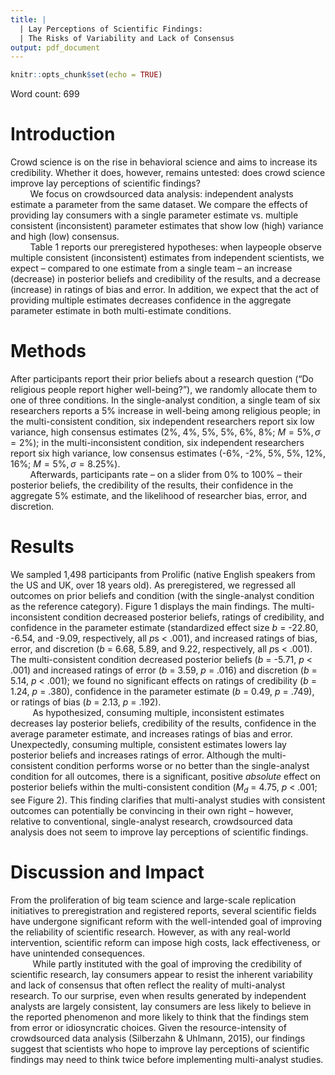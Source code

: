 ```yaml
---
title: |
  | Lay Perceptions of Scientific Findings:
  | The Risks of Variability and Lack of Consensus
output: pdf_document
---
```


```r
knitr::opts_chunk$set(echo = TRUE)
```

Word count: 699

# Introduction

Crowd science is on the rise in behavioral science and aims to increase its credibility. Whether it does, however, remains untested: does crowd science improve lay perceptions of scientific findings?  
 $~~~~~~~$ We focus on crowdsourced data analysis: independent analysts estimate a parameter from the same dataset. We compare the effects of providing lay consumers with a single parameter estimate vs. multiple consistent (inconsistent) parameter estimates that show low (high) variance and high (low) consensus.  
 $~~~~~~~$ Table 1 reports our preregistered hypotheses: when laypeople observe multiple consistent (inconsistent) estimates from independent scientists, we expect -- compared to one estimate from a single team -- an increase (decrease) in posterior beliefs and credibility of the results, and a decrease (increase) in ratings of bias and error. In addition, we expect that the act of providing multiple estimates decreases confidence in the aggregate parameter estimate in both multi-estimate conditions.

# Methods

After participants report their prior beliefs about a research question ("Do religious people report higher well-being?"), we randomly allocate them to one of three conditions. In the single-analyst condition, a single team of six researchers reports a 5% increase in well-being among religious people; in the multi-consistent condition, six independent researchers report six low variance, high consensus estimates (2%, 4%, 5%, 5%, 6%, 8%; $M = 5\%, \sigma = 2\%$); in the multi-inconsistent condition, six independent researchers report six high variance, low consensus estimates (-6%, -2%, 5%, 5%, 12%, 16%; $M = 5\%, \sigma = 8.25\%$).  
 $~~~~~~~$ Afterwards, participants rate -- on a slider from 0% to 100% -- their posterior beliefs, the credibility of the results, their confidence in the aggregate 5% estimate, and the likelihood of researcher bias, error, and discretion.

# Results

We sampled 1,498 participants from Prolific (native English speakers from the US and UK, over 18 years old). As preregistered, we regressed all outcomes on prior beliefs and condition (with the single-analyst condition as the reference category). Figure 1 displays the main findings. The multi-inconsistent condition decreased posterior beliefs, ratings of credibility, and confidence in the parameter estimate (standardized effect size *b* = -22.80, -6.54, and -9.09, respectively, all *p*s < .001), and increased ratings of bias, error, and discretion  (*b* = 6.68, 5.89, and 9.22, respectively, all *p*s < .001). The multi-consistent condition decreased posterior beliefs (*b* = -5.71, *p* < .001) and increased ratings of error (*b* = 3.59, *p* = .016) and discretion (*b* = 5.14, *p* < .001); we found no significant effects on ratings of credibility (*b* = 1.24, *p* = .380), confidence in the parameter estimate (*b* = 0.49, *p* = .749), or ratings of bias (*b* = 2.13, *p* = .192).     
 $~~~~~~~~$ As hypothesized, consuming multiple, inconsistent estimates decreases lay posterior beliefs, credibility of the results, confidence in the average parameter estimate, and increases ratings of bias and error. Unexpectedly, consuming multiple, consistent estimates lowers lay posterior beliefs and increases ratings of error. Although the multi-consistent condition performs worse or no better than the single-analyst condition for all outcomes, there is a significant, positive *absolute* effect on posterior beliefs within the multi-consistent condition ($M_d$ = 4.75, *p* < .001; see Figure 2). This finding clarifies that multi-analyst studies with consistent outcomes can potentially be convincing in their own right -- however, relative to conventional, single-analyst research, crowdsourced data analysis does not seem to improve lay perceptions of scientific findings.

# Discussion and Impact

From the proliferation of big team science and large-scale replication initiatives to preregistration and registered reports, several scientific fields have undergone significant reform with the well-intended goal of improving the reliability of scientific research. However, as with any real-world intervention, scientific reform can impose high costs, lack effectiveness, or have unintended consequences.  
 $~~~~~~~~$ While partly instituted with the goal of improving the credibility of scientific research, lay consumers appear to resist the inherent variability and lack of consensus that often reflect the reality of multi-analyst research. To our surprise, even when results generated by independent analysts are largely consistent, lay consumers are less likely to believe in the reported phenomenon and more likely to think that the findings stem from error or idiosyncratic choices. Given the resource-intensity of crowdsourced data analysis (Silberzahn & Uhlmann, 2015), our findings suggest that scientists who hope to improve lay perceptions of scientific findings may need to think twice before implementing multi-analyst studies. 


